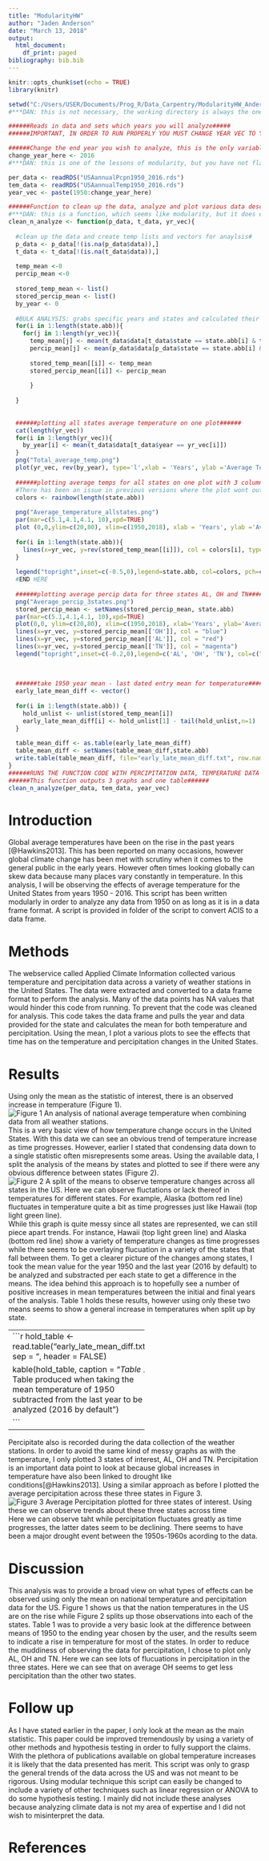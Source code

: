 ```yaml
---
title: "ModularityHW"
author: "Jaden Anderson"
date: "March 13, 2018"
output:
  html_document:
    df_print: paged
bibliography: bib.bib
---
```


<!--***DAN: Search for "***DAN:" to find my comments-->

<!--***DAN: As you are no doubt aware, this is a rough effort at completing the assignment, and that is understandable under the circumstances. Grades in this class are based on effortful completion of all parts of the assigned work, and you have done that (with one exception - see below) so I have not penalized you unduly (only for that exception - see below). But in future, and when circumstances are improved so that you are able, I suggest to invest a bit more effort into adopting the practices we are trying to learn in the course. You cannot learn new practices in computing without doing them yourself, so even if the new practices are mentally tricky, please try them - most you will likely find useful! That said, I emphasize I understand the reasons in this case. I gave you 8/10 for this assignment. The one part you did not do is the request to add comments indicating whch rules of modularity you were following at which parts of the assignment. See the subsection "Modularity" in the section "What speci???cally I will be looking for" in the homework pdf. Even though your effort level was fine overall, I am afraid I cannot fairly ignore the fact you skipped this. However, I will give you the same offer I have been giving other students: if you revise your assignment to include these comments and resubmit, you can get these points back. To do this, just push a revision to git and then send me an email.-->

<!--**DAN: Two commits is pretty minimal for this assignment and indicates you did not really use git as a working tool, but rather did most of the work and then committed that and then did one more commit. Next time try to use it the way it was intended, as a version control system! It helps once you get used to it, I promise! And one purpose of these assignments is to get used to it!-->

```r
knitr::opts_chunk$set(echo = TRUE)
library(knitr)
```

<!--***DAN: much better to use informative chunk names than "blah"!-->
```r

setwd("C:/Users/USER/Documents/Prog_R/Data_Carpentry/ModularityHW_Anderson")
#***DAN: this is not necessary, the working directory is always the one in which the Rmd is for an Rmd.

######Reads in data and sets which years you will analyze#####
######IMPORTANT, IN ORDER TO RUN PROPERLY YOU MUST CHANGE YEAR VEC TO YOUR YEARS OF INTEREST!!!! DEFAULT WILL BE TO 2016######

######Change the end year you wish to analyze, this is the only variable needed to be changed unless you wish to upload a new dataset######
change_year_here <- 2016
#***DAN: this is one of the lessons of modularity, but you have not flagged it in a comment!

per_data <- readRDS("USAannualPcpn1950_2016.rds")
tem_data <- readRDS("USAannualTemp1950_2016.rds")
year_vec <- paste(1950:change_year_here)

######Function to clean up the data, analyze and plot various data described in the function######
#***DAN: this is a function, which seems like modularity, but it does everything, so it's not! You could have had one function for cleaning, one for analyzing, and one for plotting, for instance, and these functions could be called with *either* precip or temp data (same analysis on either). That's extensibility. What if we now asked you to analyze sspring temperatures, so you have another climate variable to carry out the same analysis on? With your code, that would require reanalysis. But with code as I described above it would require minimal change. 
clean_n_analyze <- function(p_data, t_data, yr_vec){
  
  #clean up the data and create temp lists and vectors for anaylsis#
  p_data <- p_data[!(is.na(p_data$data)),] 
  t_data <- t_data[!(is.na(t_data$data)),]
  
  temp_mean <-0
  percip_mean <-0
  
  stored_temp_mean <- list()
  stored_percip_mean <- list()
  by_year <- 0
  
  #BULK ANALYSIS: grabs specific years and states and calculated their averages, because of the size of the dataset this will cause the script to run for a few minutes#  
  for(i in 1:length(state.abb)){
    for(j in 1:length(yr_vec)){
      temp_mean[j] <- mean(t_data$data[t_data$state == state.abb[i] & t_data$year == yr_vec[j]])
      percip_mean[j] <- mean(p_data$data[p_data$state == state.abb[i] & p_data$year == yr_vec[j]])
  
      stored_temp_mean[[i]] <- temp_mean
      stored_percip_mean[[i]] <- percip_mean
      
      }
  
  }
  
  
  ######plotting all states average temperature on one plot######
  cat(length(yr_vec))
  for(i in 1:length(yr_vec)){
    by_year[i] <- mean(t_data$data[t_data$year == yr_vec[i]])
  }
  png("Total_average_temp.png")
  plot(yr_vec, rev(by_year), type='l',xlab = 'Years', ylab ='Average Temperature in F', main="Total Average Temperature")
  
  ######plotting average temps for all states on one plot with 3 column legend######
  #There has been an issue in previous versions where the plot wont output, if that is the case, highlight below until #END HERE and run only the highlighted chunk of code
  colors <- rainbow(length(state.abb))
  
  png("Average_temperature_allstates.png")
  par(mar=c(5.1,4.1,4.1, 10),xpd=TRUE)
  plot (0,0,ylim=c(20,80), xlim=c(1950,2018), xlab = 'Years', ylab ='Average Temperature in F', main="Average Temperature per State")
  
  for(i in 1:length(state.abb)){
    lines(x=yr_vec, y=rev(stored_temp_mean[[i]]), col = colors[i], type = 'l') 
  }
  
  legend("topright",inset=c(-0.5,0),legend=state.abb, col=colors, pch=c(16),ncol=3)
  #END HERE
  
  ######plotting average percip data for three states AL, OH and TN######
  png("Average_percip_3states.png")
  stored_percip_mean <- setNames(stored_percip_mean, state.abb)
  par(mar=c(5.1,4.1,4.1, 10),xpd=TRUE)
  plot(0,0, ylim=c(20,80), xlim=c(1950,2018), xlab='Years', ylab='Average Percipitation', main="Average Percipitation for AL, OH & TN")
  lines(x=yr_vec, y=stored_percip_mean[['OH']], col = "blue")
  lines(x=yr_vec, y=stored_percip_mean[['AL']], col = "red")
  lines(x=yr_vec, y=stored_percip_mean[['TN']], col = "magenta")
  legend("topright",inset=c(-0.2,0),legend=c('AL', 'OH', 'TN'), col=c("red", "blue", "magenta"), pch=c(16))
  
  
  
  ######take 1950 year mean - last dated entry mean for temperature######
  early_late_mean_diff <- vector()
  
  for(i in 1:length(state.abb)) {
    hold_unlist <- unlist(stored_temp_mean[i])
    early_late_mean_diff[i] <- hold_unlist[1] - tail(hold_unlist,n=1) 
  }
  
  table_mean_diff <- as.table(early_late_mean_diff)
  table_mean_diff <- setNames(table_mean_diff,state.abb)
  write.table(table_mean_diff, file="early_late_mean_diff.txt", row.names = FALSE, col.names = FALSE, quote = FALSE)
}
######RUNS THE FUNCTION CODE WITH PERCIPITATION DATA, TEMPERATURE DATA AND YEARS OF INTEREST######
######This function outputs 3 graphs and one table######
clean_n_analyze(per_data, tem_data, year_vec)

```

<!--***DAN: The plots were not included in the html output you sent, and I am afraid I cannot spend time trying to get your code to knit, so I have not seen your plots.-->


# **Introduction**
Global average temperatures have been on the rise in the past years [@Hawkins2013]. This has been reported on many occasions, however global climate change has been met with scrutiny when it comes to the general public in the early years. However often times looking globally can skew data because many places vary constantly in temperature. In this analysis, I will be observing the effects of average temperature for the United States from years 1950 - 2016. This script has been written modularly in order to analyze any data from 1950 on as long as it is in a data frame format. A script is provided in folder of the script to convert ACIS to a data frame. 

# **Methods**
The webservice called Applied Climate Information collected various temperature and percipitation data across a variety of weather stations in the United States. The data were extracted and converted to a data frame format to perform the analysis. Many of the data points has NA values that would hinder this code from running. To prevent that the code was cleaned for analysis. This code takes the data frame and pulls the year and data provided for the state and calculates the mean for both temperature and percipitation. Using the mean, I plot a various plots to see the effects that time has on the temperature and percipitation changes in the United States. 

# **Results**
Using only the mean as the statistic of interest, there is an observed increase in temperature (Figure 1). ![_Figure 1_ An analysis of national average temperature when combining data from all weather stations.](C:/Users/USER/Documents/Prog_R/Data_Carpentry/ModularityHW_Anderson/Total_average_temp.png) This is a very basic view of how temperature change occurs in the United States. With this data we can see an obvious trend of temperature increase as time progresses. However, earlier I stated that condensing data down to a single statistic often misrepresents some areas. Using the available data, I split the analysis of the means by states and plotted to see if there were any obvious difference between states (Figure 2). ![_Figure 2_ A split of the means to observe temperature changes across all states in the US. Here we can observe fluctations or lack thereof in temperatures for different states. For example, Alaska (bottom red line) fluctuates in temperature quite a bit as time progresses just like Hawaii (top light green line).](C:/Users/USER/Documents/Prog_R/Data_Carpentry/ModularityHW_Anderson/Average_temperature_allstates.png) While this graph is quite messy since all states are represented, we can still piece apart trends. For instance, Hawaii (top light green line) and Alaska (bottom red line) show a variety of temperature changes as time progresses while there seems to be overlaying flucuation in a variety of the states that fall between them. To get a clearer picture of the changes among states, I took the mean value for the year 1950 and the last year (2016 by default) to be analyzed and substracted per each state to get a difference in the means. The idea behind this approach is to hopefully see a number of positive increases in mean temperatures between the initial and final years of the analysis. Table 1 holds these results, however using only these two means seems to show a general increase in temperatures when split up by state. 

--------------------------------------
```r
hold_table <- read.table("early_late_mean_diff.txt", sep = "\t", header = FALSE)

kable(hold_table, caption = "_Table 1_ Table produced when taking the mean temperature of 1950 subtracted from the last year to be analyzed (2016 by default")


```
--------------------------------------

Percipitate also is recorded during the data collection of the weather stations. In order to avoid the same kind of messy graphs as with the temperature, I only plotted 3 states of interest, AL, OH and TN. Percipitation is an important data point to look at because global increases in temperature have also been linked to drought like conditions[@Hawkins2013]. Using a similar approach as before I plotted the average percipitation across these three states in Figure 3. ![_Figure 3_ Average Percipitation plotted for three states of interest. Using these we can observe trends about these three states across time](C:/Users/USER/Documents/Prog_R/Data_Carpentry/ModularityHW_Anderson/Average_percip_3states.png) Here we can observe taht while percipitation fluctuates greatly as time progresses, the latter dates seem to be declining. There seems to have been a major drought event between the 1950s-1960s acording to the data. 

# **Discussion**
This analysis was to provide a broad view on what types of effects can be observed using only the mean on national temperature and percipitation data for the US. Figure 1 shows us that the nation temperatures in the US are on the rise while Figure 2 splits up those observations into each of the states. Table 1 was to provide a very basic look at the difference between means of 1950 to the ending year chosen by the user, and the results seem to indicate a rise in temperature for most of the states. In order to reduce the muddiness of observing the data for percipitation, I chose to plot only AL, OH and TN. Here we can see lots of flucuations in percipitation in the three states. Here we can see that on average OH seems to get less percipitation than the other two states. 

# **Follow up**
As I have stated earlier in the paper, I only look at the mean as the main statistic. This paper could be improved tremendously by using a variety of other methods and hypothesis testing in order to fully support the claims. With the plethora of publications available on global temperature increases it is likely that the data presented has merit. This script was only to grasp the general trends of the data across the US and was not meant to be rigorous. Using modular technique this script can easily be changed to include a variety of other techniques such as linear regression or ANOVA to do some hypothesis testing. I mainly did not include these analyses because analyzing climate data is not my area of expertise and I did not wish to misinterpret the data.

# References






